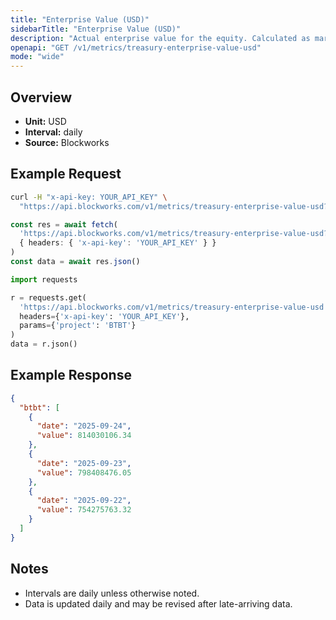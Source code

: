 ```yaml
---
title: "Enterprise Value (USD)"
sidebarTitle: "Enterprise Value (USD)"
description: "Actual enterprise value for the equity. Calculated as market cap - liabilities + assets"
openapi: "GET /v1/metrics/treasury-enterprise-value-usd"
mode: "wide"
---
```


## Overview

- **Unit:** USD
- **Interval:** daily
- **Source:** Blockworks

## Example Request

<CodeGroup>

```bash cURL
curl -H "x-api-key: YOUR_API_KEY" \
  "https://api.blockworks.com/v1/metrics/treasury-enterprise-value-usd?project=BTBT"
```

```typescript TypeScript
const res = await fetch(
  'https://api.blockworks.com/v1/metrics/treasury-enterprise-value-usd?project=BTBT',
  { headers: { 'x-api-key': 'YOUR_API_KEY' } }
)
const data = await res.json()
```

```python Python
import requests

r = requests.get(
  'https://api.blockworks.com/v1/metrics/treasury-enterprise-value-usd',
  headers={'x-api-key': 'YOUR_API_KEY'},
  params={'project': 'BTBT'}
)
data = r.json()
```

</CodeGroup>

## Example Response

```json
{
  "btbt": [
    {
      "date": "2025-09-24",
      "value": 814030106.34
    },
    {
      "date": "2025-09-23",
      "value": 798408476.05
    },
    {
      "date": "2025-09-22",
      "value": 754275763.32
    }
  ]
}
```

## Notes
- Intervals are daily unless otherwise noted.
- Data is updated daily and may be revised after late-arriving data.
